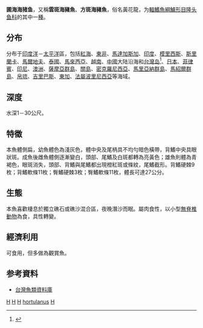 {{Speciesbox 
| taxon = Halichoeres hortulanus
| status = LC
| status_system = IUCN3.1
| image = Halichoeres hortulanus 1.JPG
| authority = [[Lacepède|Lacepède]], 1801
| synonyms = *''Halichoeres fijiensis''<br /><small>Herre, 1935</small>
*''Halichoeres leparensis''<br /><small>Bleeker, 1852</small>
*''Julis leparensis''<br /><small>Bleeker, 1852</small>
*''Julis polyophthalmus''<br /><small>Bleeker, 1852</small>
*''Labrus argus''<br /><small>Bloch & Schneider, 1801</small>
}}

'''圃海海猪鱼'''，又稱'''雲斑海豬魚'''、'''方斑海豬魚'''，俗名黃花龍，为[[輻鰭魚綱|輻鰭魚綱]][[鱸形目|鱸形目]][[隆头鱼科|隆头鱼科]]的其中一[[種|種]]。

==分布==
分布于[[印度洋|印度洋]]－[[太平洋|太平洋]]區，包括[[紅海|紅海]]、[[東非|東非]]、[[馬達加斯加|馬達加斯加]]、[[印度|印度]]、[[模里西斯|模里西斯]]、[[斯里蘭卡|斯里蘭卡]]、[[馬爾地夫|馬爾地夫]]、[[泰國|泰國]]、[[馬來西亞|馬來西亞]]、[[越南|越南]]、[[中國|中國]]大陆沿海和[[台灣|台灣岛]]<ref>{{Cite web |url=http://fishdb.sinica.edu.tw/chi/species.php?id=381969 |title=存档副本 |access-date=2019-01-03 |archive-date=2019-01-03 |archive-url=https://web.archive.org/web/20190103210415/http://fishdb.sinica.edu.tw/chi/species.php?id=381969 |dead-url=no }}</ref>、[[日本|日本]]、[[菲律賓|菲律賓]]、[[印尼|印尼]]、[[澳洲|澳洲]]、[[薩摩亞群島|薩摩亞群島]]、[[關島|關島]]、[[密克羅尼西亞|密克羅尼西亞]]、[[馬里亞納群島|馬里亞納群島]]、[[馬紹爾群島|馬紹爾群島]]、[[帛琉|帛琉]]、[[吉里巴斯|吉里巴斯]]、[[東加|東加]]、[[法屬波里尼西亞|法屬波里尼西亞]]等海域。

==深度==
水深1－30公尺。

==特徵==
本魚體側扁，幼魚體色為淺灰色，體中央及尾柄具不均勻暗色橫帶，背鰭中央具眼狀斑。成魚後雌魚體側逐漸變白，頭部、尾鰭及白斑都轉為亮黃色；雄魚則體為青褐色，眼斑消失，頭部、背鰭與尾鰭都出現橙紅斑或條紋，尾鰭截形。背鰭硬棘9枚；背鰭軟條11枚；臀鰭硬棘3枚；臀鰭軟條11枚，體長可達27公分。

==生態==
本魚喜歡棲息於獨立礁石或礁沙混合區，夜晚潛沙而眠。屬肉食性，以小型[[無脊椎動物|無脊椎動物]]為食，具性轉變。

==經濟利用==
可食用，但多做為觀賞魚。

==参考資料==
{{reflist}}
*[http://fishdb.sinica.edu.tw/ 台灣魚類資料庫] {{Wayback|url=http://fishdb.sinica.edu.tw/ |date=20160304193340 }}
{{Wikispecies|Halichoeres hortulanus}}
{{Taxonbar|from=Q961942}}

[[Category:IUCN红色名录无危物种|H]]
[[Category:觀賞魚|H]]
[[Category:食用魚|H]]
[[Category:海猪鱼属|hortulanus]]
[[Category:1801年描述的魚類|H]]